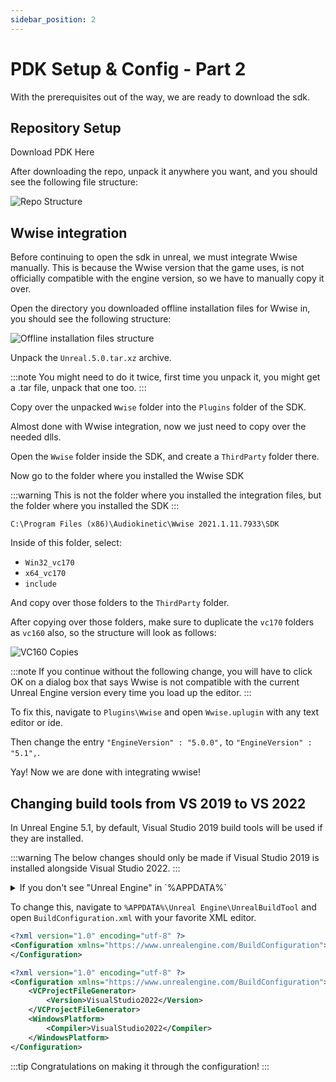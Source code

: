 ```yaml
---
sidebar_position: 2
---
```


# PDK Setup & Config - Part 2

With the prerequisites out of the way, we are ready to download the sdk.

## Repository Setup


<GitHubButton href="https://github.com/localcc/PalworldModdingKit/archive/HEAD.zip" data-color-scheme="no-preference: light; light: light; dark: dark;" data-icon="octicon-download" data-size="large" aria-label="Download localcc/PalworldModdingKit on GitHub">Download PDK Here</GitHubButton>

After downloading the repo, unpack it anywhere you want, and you should see the following file structure:

![Repo Structure](./assets/RepoStructure.png)

## Wwise integration

Before continuing to open the sdk in unreal, we must integrate Wwise manually. This is because the Wwise version that the game uses, is not officially compatible with the engine version, so we have to manually copy it over.

Open the directory you downloaded offline installation files for Wwise in, you should see the following structure:

![Offline installation files structure](./assets/WwiseOfflineIntegrationStructure.png)

Unpack the `Unreal.5.0.tar.xz` archive.

:::note
You might need to do it twice, first time you unpack it, you might get a .tar file, unpack that one too.
:::

Copy over the unpacked `Wwise` folder into the `Plugins` folder of the SDK.

Almost done with Wwise integration, now we just need to copy over the needed dlls.

Open the `Wwise` folder inside the SDK, and create a `ThirdParty` folder there.

Now go to the folder where you installed the Wwise SDK

:::warning
This is not the folder where you installed the integration files, but the folder where you installed the SDK
:::

```text title="Default Wwise SDK Path"
C:\Program Files (x86)\Audiokinetic\Wwise 2021.1.11.7933\SDK
```

Inside of this folder, select:

* `Win32_vc170`
* `x64_vc170`
* `include`

And copy over those folders to the `ThirdParty` folder.

After copying over those folders, make sure to duplicate the `vc170` folders as `vc160` also, so the structure will look as follows:

![VC160 Copies](./assets/Vc160Incident.png)

:::note
If you continue without the following change, you will have to click OK on a dialog box that says Wwise is not compatible with the current Unreal Engine version every time you load up the editor.
:::

To fix this, navigate to `Plugins\Wwise` and open `Wwise.uplugin` with any text editor or ide. 

Then change the entry `"EngineVersion" : "5.0.0",` to `"EngineVersion" : "5.1",`.

Yay! Now we are done with integrating wwise!

## Changing build tools from VS 2019 to VS 2022
In Unreal Engine 5.1, by default, Visual Studio 2019 build tools will be used if they are installed.

:::warning
The below changes should only be made if Visual Studio 2019 is installed alongside Visual Studio 2022.
:::

<details>
    <summary>If you don't see "Unreal Engine" in `%APPDATA%`</summary>
    <div>
        If you don't see "Unreal Engine" in `%APPDATA%` that means you haven't launched Unreal Engine before<br/>
        Go to `Epic Games Launcher -> Unreal Engine -> Library 0 >` Click "Launch" on the Unreal Engine version that you've downloaded (5.1.x).<br/>
        ![UnrealEditorLaunchFirst](./assets/LaunchUnrealEditor.png)<br/>
        Let it load until you see the creation of a new project screen then close it and continue with the guide.<br/>
    </div>
</details>

To change this, navigate to `%APPDATA%\Unreal Engine\UnrealBuildTool` and open `BuildConfiguration.xml` with your favorite XML editor.


```xml title="Initial Configuration"
<?xml version="1.0" encoding="utf-8" ?>
<Configuration xmlns="https://www.unrealengine.com/BuildConfiguration">
</Configuration>
```


```xml title="Updated it to look like so:"
<?xml version="1.0" encoding="utf-8" ?>
<Configuration xmlns="https://www.unrealengine.com/BuildConfiguration">
    <VCProjectFileGenerator>
        <Version>VisualStudio2022</Version>
    </VCProjectFileGenerator>
    <WindowsPlatform>
        <Compiler>VisualStudio2022</Compiler>
    </WindowsPlatform>
</Configuration>
```

:::tip
Congratulations on making it through the configuration!
:::

